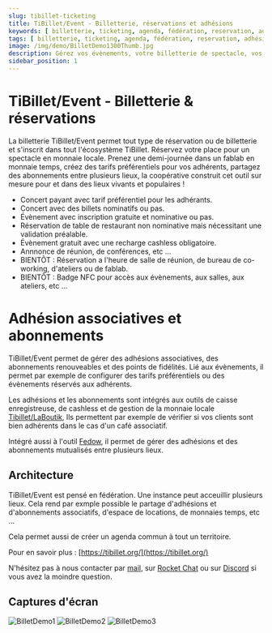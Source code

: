 ```yaml
---
slug: tibillet-ticketing
title: TiBillet/Event - Billetterie, réservations et adhésions
keywords: [ billetterie, ticketing, agenda, fédération, reservation, adhésions, abonnement, spectacle, concert, theatre, conference, café associatif,restaurant, django]
tags: [ billetterie, ticketing, agenda, fédération, reservation, adhésions, abonnement,  spectacle, concert, theatre, café associatif, conference, restaurant, django]
image: /img/demo/BilletDemo1300Thumb.jpg
description: Gérez vos évènements, votre billetterie de spectacle, vos adhésions associatives, ou simplement vos reservations pour votre restaurant ou vos conférences. TiBillet/Event ; La solution libre et open source.
sidebar_position: 1
---
```


# TiBillet/Event - Billetterie & réservations

La billetterie TiBillet/Event permet tout type de réservation ou de billetterie et s'inscrit dans tout l'écosystème TiBillet.
Réservez votre place pour un spectacle en monnaie locale. Prenez une demi-journée dans un fablab en monnaie temps,
créez des tarifs préférentiels pour vos adhérents, partagez des abonnements entre plusieurs lieux,
la coopérative construit cet outil sur mesure pour et dans des lieux vivants et populaires !

- Concert payant avec tarif préférentiel pour les adhérants.
- Concert avec des billets nominatifs ou pas.
- Évènement avec inscription gratuite et nominative ou pas.
- Réservation de table de restaurant non nominative mais nécessitant une validation préalable.
- Évènement gratuit avec une recharge cashless obligatoire.
- Annnonce de réunion, de conférences, etc ...
- BIENTÔT : Réservation a l'heure de salle de réunion, de bureau de co-working, d'ateliers ou de fablab.
- BIENTÔT : Badge NFC pour accès aux évènements, aux salles, aux ateliers, etc ...


# Adhésion associatives et abonnements

TiBillet/Event permet de gérer des adhésions associatives, des abonnements renouveables et des points de fidélités.
Lié aux évènements, il permet par exemple de configurer des tarifs préférentiels ou des évènements réservés aux adhérents.

Les adhésions et les abonnements sont intégrés aux outils de caisse enregistreuse, de cashless et de gestion de la monnaie locale [Tibillet/LaBoutik](https://codecommun.coop/docs/Creations/tibillet-laboutik),
Ils permettent par exemple de vérifier si vos clients sont bien adhérents dans le cas d'un café associatif.

Intégré aussi à l'outil [Fedow](https://codecommun.coop/docs/Creations/tibillet-fedow), il permet de gérer des adhésions et des abonnements mutualisés entre plusieurs lieux.

## Architecture

TiBillet/Event est pensé en fédération. Une instance peut acceuillir plusieurs lieux.
Cela rend par exmple possible le partage d'adhésions et d'abonnements associatifs, d'espace de locations, de monnaies temps, etc ...

Cela permet aussi de créer un agenda commun à tout un territoire.

Pour en savoir plus : [https://tibillet.org/](https://tibillet.org/)

N'hésitez pas à nous contacter par [mail](mailto:contact@tibillet.re), sur [Rocket Chat](https://chat.communecter.org/channel/Tibillet/) ou sur [Discord](https://discord.gg/ecb5jtP7vY) si vous avez la moindre question.


## Captures d'écran

![BilletDemo1](/img/demo/BilletDemo1.jpg)
![BilletDemo2](/img/demo/BilletDemo2.jpg)
![BilletDemo3](/img/demo/BilletDemo3.jpg)

